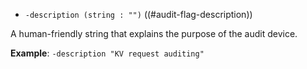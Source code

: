 - `-description (string : "")` ((#audit-flag-description))

A human-friendly string that explains the purpose of the audit device.

**Example**: `-description "KV request auditing"`

